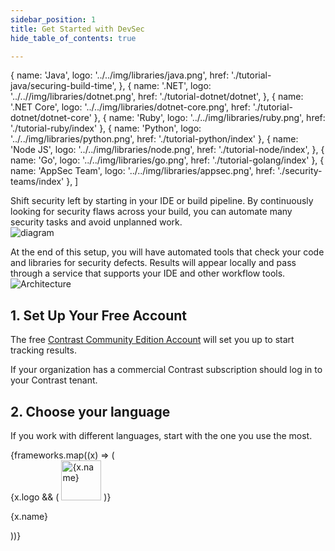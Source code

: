 ```yaml
---
sidebar_position: 1
title: Get Started with DevSec
hide_table_of_contents: true

---
```

  {
    name: 'Java',
    logo: '../../img/libraries/java.png',
    href: './tutorial-java/securing-build-time',
  },
  {
    name: '.NET',
    logo: '../..//img/libraries/dotnet.png',
    href: './tutorial-dotnet/dotnet',
  },
  { name: '.NET Core', logo: '../../img/libraries/dotnet-core.png', href: './tutorial-dotnet/dotnet-core' },
  { name: 'Ruby', logo: '../../img/libraries/ruby.png', href: './tutorial-ruby/index' },
  { name: 'Python', logo: '../../img/libraries/python.png', href: './tutorial-python/index' },
  {
    name: 'Node JS',
    logo: '../../img/libraries/node.png',
    href: './tutorial-node/index',
  },
  { name: 'Go', logo: '../../img/libraries/go.png', href: './tutorial-golang/index' },
  { name: 'AppSec Team', logo: '../../img/libraries/appsec.png', href: './security-teams/index' },
]

Shift security left by starting in your IDE or build pipeline. By continuously looking for security flaws across your build, you can automate many security tasks and avoid unplanned work.<br/>
![diagram](where-do-i-start.svg)

At the end of this setup, you will have automated tools that check your code and libraries for security defects. Results will appear locally and pass through a service that supports your IDE and other workflow tools.
![Architecture](../how-it-works/how-it-works.png)

## 1. Set Up Your Free Account

The free [Contrast Community Edition Account](https://www.contrastsecurity.com/contrast-community-edition) will set you up to start tracking results.

If your organization has a commercial Contrast subscription should log in to your Contrast tenant.

## 2. Choose your language

If you work with different languages, start with the one you use the most.

<div class="container" style={{}}>
  <div class="row is-multiline">
    {frameworks.map((x) => (
      <div key={x.name} class="col col--3">
        <Link class="card" to={x.href}>
          <div class="card__body" style={{ display: 'flex', gap: 20, alignItems: 'center' }}>
            {x.logo && (
              <img src={x.logo} alt={x.name} width="64" style={{ display: 'block', maxHeight: 64 }} />
            )}
            <p>{x.name}</p>
          </div>
        </Link>
      </div>
    ))}
  </div>
</div>
